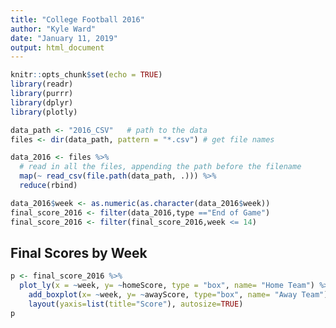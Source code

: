 ---
title: "College Football 2016"
author: "Kyle Ward"
date: "January 11, 2019"
output: html_document
---

```{r setup, include=FALSE}
knitr::opts_chunk$set(echo = TRUE)
library(readr)
library(purrr)
library(dplyr)
library(plotly)
```


```{r import, include =FALSE}
data_path <- "2016_CSV"   # path to the data
files <- dir(data_path, pattern = "*.csv") # get file names

data_2016 <- files %>%
  # read in all the files, appending the path before the filename
  map(~ read_csv(file.path(data_path, .))) %>% 
  reduce(rbind)
```

```{r create final score data frame, include=FALSE}
data_2016$week <- as.numeric(as.character(data_2016$week))
final_score_2016 <- filter(data_2016,type =="End of Game")
final_score_2016 <- filter(final_score_2016,week <= 14)
```

## Final Scores by Week 

```{r plot final score, echo=FALSE }
p <- final_score_2016 %>%
  plot_ly(x = ~week, y= ~homeScore, type = "box", name= "Home Team") %>%
    add_boxplot(x= ~week, y= ~awayScore, type="box", name= "Away Team") %>%
    layout(yaxis=list(title="Score"), autosize=TRUE)
p
```
